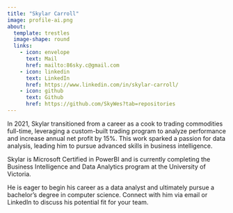 ```yaml
---
title: "Skylar Carroll"
image: profile-ai.png
about:
  template: trestles
  image-shape: round
  links:
    - icon: envelope
      text: Mail
      href: mailto:86sky.c@gmail.com
    - icon: linkedin
      text: LinkedIn
      href: https://www.linkedin.com/in/skylar-carroll/
    - icon: github
      text: Github
      href: https://github.com/SkyWes?tab=repositories
---
```


In 2021, Skylar transitioned from a career as a cook to trading commodities full-time, leveraging a custom-built trading program to analyze performance and increase annual net profit by 15%. This work sparked a passion for data analysis, leading him to pursue advanced skills in business intelligence.

Skylar is Microsoft Certified in PowerBI and is currently completing the Business Intelligence and Data Analytics program at the University of Victoria.

He is eager to begin his career as a data analyst and ultimately pursue a bachelor’s degree in computer science. Connect with him via email or LinkedIn to discuss his potential fit for your team.
